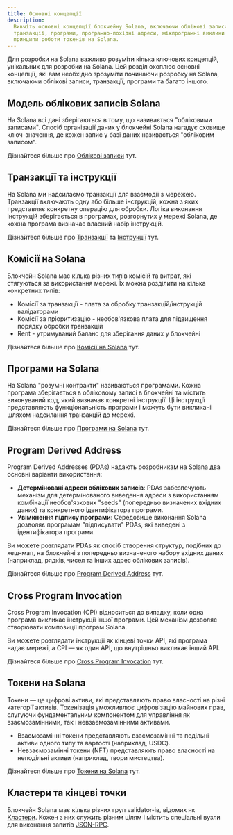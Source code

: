```yaml
---
title: Основні концепції
description:
  Вивчіть основні концепції блокчейну Solana, включаючи облікові записи,
  транзакції, програми, програмно-похідні адреси, міжпрограмні виклики та
  принципи роботи токенів на Solana.
---
```


Для розробки на Solana важливо розуміти кілька ключових концепцій, унікальних
для розробки на Solana. Цей розділ охоплює основні концепції, які вам необхідно
зрозуміти починаючи розробку на Solana, включаючи облікові записи, транзакції,
програми та багато іншого.

## Модель облікових записів Solana

На Solana всі дані зберігаються в тому, що називається "обліковими записами".
Спосіб організації даних у блокчейні Solana нагадує сховище ключ-значення, де
кожен запис у базі даних називається "обліковим записом".

Дізнайтеся більше про [Облікові записи](/docs/core/accounts) тут.

## Транзакції та інструкції

На Solana ми надсилаємо транзакції для взаємодії з мережею. Транзакції включають
одну або більше інструкцій, кожна з яких представляє конкретну операцію для
обробки. Логіка виконання інструкцій зберігається в програмах, розгорнутих у
мережі Solana, де кожна програма визначає власний набір інструкцій.

Дізнайтеся більше про [Транзакції](/docs/core/transactions) та
[Інструкції](/docs/core/transactions#instruction) тут.

## Комісії на Solana

Блокчейн Solana має кілька різних типів комісій та витрат, які стягуються за
використання мережі. Їх можна розділити на кілька конкретних типів:

- Комісії за транзакції - плата за обробку транзакцій/інструкцій валідаторами
- Комісії за пріоритизацію - необов'язкова плата для підвищення порядку обробки
  транзакцій
- Rent - утримуваний баланс для зберігання даних у блокчейні

Дізнайтеся більше про [Комісії на Solana](/docs/core/fees) тут.

## Програми на Solana

На Solana "розумні контракти" називаються програмами. Кожна програма
зберігається в обліковому записі в блокчейні та містить виконуваний код, який
визначає конкретні інструкції. Ці інструкції представляють функціональність
програми і можуть бути викликані шляхом надсилання транзакцій до мережі.

Дізнайтеся більше про [Програми на Solana](/docs/core/programs) тут.

## Program Derived Address

Program Derived Addresses (PDAs) надають розробникам на Solana два основні
варіанти використання:

- **Детерміновані адреси облікових записів**: PDAs забезпечують механізм для
  детермінованого виведення адреси з використанням комбінації необов'язкових
  "seeds" (попередньо визначених вхідних даних) та конкретного ідентифікатора
  програми.
- **Увімкнення підпису програми**: Середовище виконання Solana дозволяє
  програмам "підписувати" PDAs, які виведені з ідентифікатора програми.

Ви можете розглядати PDAs як спосіб створення структур, подібних до хеш-мап, на
блокчейні з попередньо визначеного набору вхідних даних (наприклад, рядків,
чисел та інших адрес облікових записів).

Дізнайтеся більше про [Program Derived Address](/docs/core/pda) тут.

## Cross Program Invocation

Cross Program Invocation (CPI) відноситься до випадку, коли одна програма
викликає інструкції іншої програми. Цей механізм дозволяє створювати композиції
програм Solana.

Ви можете розглядати інструкції як кінцеві точки API, які програма надає мережі,
а CPI — як один API, що внутрішньо викликає інший API.

Дізнайтеся більше про [Cross Program Invocation](/docs/core/cpi) тут.

## Токени на Solana

Токени — це цифрові активи, які представляють право власності на різні категорії
активів. Токенізація уможливлює цифровізацію майнових прав, слугуючи
фундаментальним компонентом для управління як взаємозамінними, так і
невзаємозамінними активами.

- Взаємозамінні токени представляють взаємозамінні та подільні активи одного
  типу та вартості (наприклад, USDC).
- Невзаємозамінні токени (NFT) представляють право власності на неподільні
  активи (наприклад, твори мистецтва).

Дізнайтеся більше про [Токени на Solana](/docs/core/tokens) тут.

## Кластери та кінцеві точки

Блокчейн Solana має кілька різних груп validator-ів, відомих як
[Кластери](/docs/references/clusters). Кожен з них служить різним цілям і
містить спеціальні вузли для виконання запитів [JSON-RPC](/docs/rpc/).
